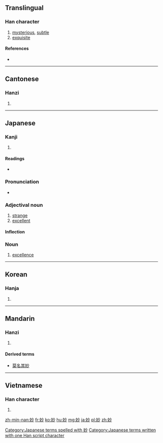 {{also|玅}}
==Translingual==

===Han character===
{{Han char|rn=38|rad=女|as=04|sn=7|four=4942<sub>0</sub>|canj=女火竹 (VFH)|ids=⿰[[女]][[少]]}}

# [[mysterious]], [[subtle]]
# [[exquisite]]

====References====
* {{Han ref|kx=0256.240|dkj=06090|dj=0521.040|hdz=21030.100|uh=5999|ud=22937|bh=A7AE|bd=42926}}

----

==Cantonese==

===Hanzi===
{{yue-hanzi|jyut=[[miu6]]|y=miu6}}

# {{defn|lang=yue|sort=女04}}

----

==Japanese==

===Kanji===
{{ja-kanji|grade=c|rs=女04}}

# {{defn|lang=ja|sort=女04}}

====Readings====
* {{ja-readings|on=[[みょう]] (myō), [[びょう]] (byō)|kun=[[わかい]] (wakai), [[たえ]] (tae)}}

===Pronunciation===
* {{audio|Ja-myou.ogg|Audio}}

===Adjectival noun===
{{ja-adj|kk|decl=na|hira=みょう|rom=myō}}
# [[strange]]
# [[excellent]]

====Inflection====
{{ja-na|妙|みょう|myō}}

===Noun===
{{ja-noun|k|hira=みょう|rom=myō}}

# [[excellence]]

[[Category:Japanese terms spelled with 妙]]
[[Category:Japanese terms written with one Han script character]]
----

==Korean==

===Hanja===
{{ko-hanja|hangeul=묘|rv=myo|mr=myo}}

# {{defn|lang=ko|sort=女04}}

----

==Mandarin==

===Hanzi===
{{cmn-hanzi|pin=[[miào]] ([[miao4]])|wg=miao<sup>4</sup>}}

# {{defn|lang=cmn|sort=女04}}

====Derived terms====
* [[莫名其妙]]
----
==Vietnamese==

===Han character===
{{vi-hantu|[[diệu]]|rs=女04}}

# {{defn|lang=vi|sort=女04}}

[[zh-min-nan:妙]]
[[fr:妙]]
[[ko:妙]]
[[hu:妙]]
[[mg:妙]]
[[ja:妙]]
[[pl:妙]]
[[zh:妙]]